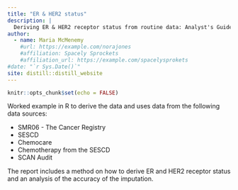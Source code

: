 ```yaml
---
title: "ER & HER2 status"
description: |
  Deriving ER & HER2 receptor status from routine data: Analyst's Guide
author:
  - name: Maria McMenemy
    #url: https://example.com/norajones
    #affiliation: Spacely Sprockets
    #affiliation_url: https://example.com/spacelysprokets
#date: "`r Sys.Date()`"
site: distill::distill_website
---
```


```r
knitr::opts_chunk$set(echo = FALSE)
```

Worked example in R to derive the data and uses data from the following data sources:

* SMR06 - The Cancer Registry
* SESCD
* Chemocare
* Chemotherapy from the SESCD
* SCAN Audit

The report includes a method on how to derive ER and HER2 receptor status and an analysis of the accuracy of the imputation.  